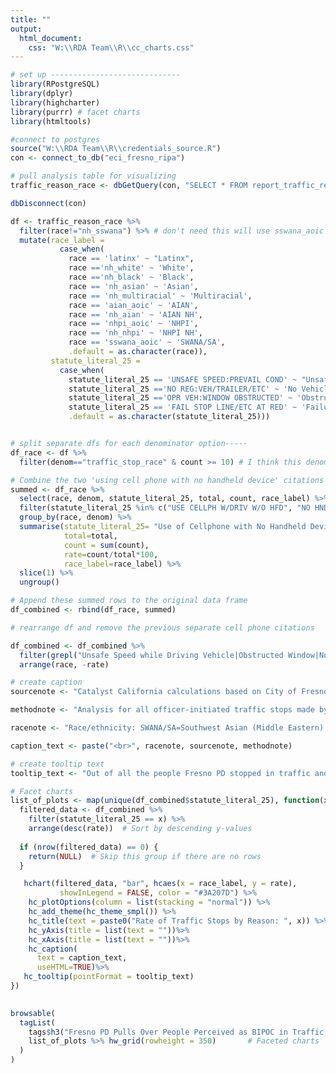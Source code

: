 ```yaml
---
title: ""
output:
  html_document:
    css: "W:\\RDA Team\\R\\cc_charts.css"
---
```

<!-- link to Google Font -->
<link href="https://fonts.googleapis.com/css2?family=Inter:wght@100;200;300;400;500;600;700;800;900&display=swap" rel="stylesheet">

```r

# set up -----------------------------
library(RPostgreSQL)
library(dplyr)
library(highcharter)
library(purrr) # facet charts
library(htmltools)

#connect to postgres
source("W:\\RDA Team\\R\\credentials_source.R")
con <- connect_to_db("eci_fresno_ripa")

# pull analysis table for visualizing
traffic_reason_race <- dbGetQuery(con, "SELECT * FROM report_traffic_reason_race")

dbDisconnect(con)
```

```r
df <- traffic_reason_race %>%
  filter(race!="nh_sswana") %>% # don't need this will use sswana_aoic which is the same
  mutate(race_label = 
           case_when(
             race == 'latinx' ~ "Latinx",
             race =='nh_white' ~ 'White',
             race =='nh_black' ~ 'Black',
             race == 'nh_asian' ~ 'Asian',
             race == 'nh_multiracial' ~ 'Multiracial',
             race == 'aian_aoic' ~ 'AIAN',
             race == 'nh_aian' ~ 'AIAN NH',
             race == 'nhpi_aoic' ~ 'NHPI',
             race == 'nh_nhpi' ~ 'NHPI NH',
             race == 'sswana_aoic' ~ 'SWANA/SA',
             .default = as.character(race)),
         statute_literal_25 = 
           case_when(
             statute_literal_25 == 'UNSAFE SPEED:PREVAIL COND' ~ "Unsafe Speed while Driving Vehicle",
             statute_literal_25 =='NO REG:VEH/TRAILER/ETC' ~ 'No Vehicle Registration',
             statute_literal_25 =='OPR VEH:WINDOW OBSTRUCTED' ~ 'Obstructed Window',
             statute_literal_25 == 'FAIL STOP LINE/ETC AT RED' ~ 'Failure to Stop at Red Light',
             .default = as.character(statute_literal_25)))


# split separate dfs for each denominator option-----
df_race <- df %>%
  filter(denom=="traffic_stop_race" & count >= 10) # I think this denominator is the best one for visualizing

# Combine the two 'using cell phone with no handheld device' citations into one -----
summed <- df_race %>%
  select(race, denom, statute_literal_25, total, count, race_label) %>%
  filter(statute_literal_25 %in% c("USE CELLPH W/DRIV W/O HFD", "NO HND HLD DEVICE W/DRIVE")) %>%
  group_by(race, denom) %>%
  summarise(statute_literal_25= "Use of Cellphone with No Handheld Device",
            total=total,
            count = sum(count),
            rate=count/total*100,
            race_label=race_label) %>%
  slice(1) %>%
  ungroup()

# Append these summed rows to the original data frame
df_combined <- rbind(df_race, summed)

# rearrange df and remove the previous separate cell phone citations

df_combined <- df_combined %>%
  filter(grepl("Unsafe Speed while Driving Vehicle|Obstructed Window|No Vehicle Registration", statute_literal_25)) %>%
  arrange(race, -rate)

```

```r
# create caption 
sourcenote <- "Catalyst California calculations based on City of Fresno's Police Stop Data (2022), catalystcalifornia.org, 2024."

methodnote <- "Analysis for all officer-initiated traffic stops made by officers in 2022. Less than 10 people Fresno PD perceived as NHPI or AIAN were stopped in an officer-initiated traffic stop in 2022. For data masking purposes the data for these groups is suppressed from this chart."

racenote <- "Race/ethnicity: SWANA/SA=Southwest Asian (Middle Eastern) or North African, or South Asian."

caption_text <- paste("<br>", racenote, sourcenote, methodnote)

# create tooltip text
tooltip_text <- "Out of all the people Fresno PD stopped in traffic and perceived as <b>{point.race_label}</b>, <b>{point.rate:.1f}%</b> of those people were stopped for the reason of <b>{point.statute_literal_25}</b>, or a total of <b>{point.count:.1f}</b> people."

```

```r
# Facet charts
list_of_plots <- map(unique(df_combined$statute_literal_25), function(x) {
  filtered_data <- df_combined %>%
    filter(statute_literal_25 == x) %>%
    arrange(desc(rate))  # Sort by descending y-values
  
  if (nrow(filtered_data) == 0) {
    return(NULL)  # Skip this group if there are no rows
  }

   hchart(filtered_data, "bar", hcaes(x = race_label, y = rate),
           showInLegend = FALSE, color = "#3A207D") %>% 
    hc_plotOptions(column = list(stacking = "normal")) %>% 
    hc_add_theme(hc_theme_smpl()) %>% 
    hc_title(text = paste0("Rate of Traffic Stops by Reason: ", x)) %>% 
    hc_yAxis(title = list(text = ""))%>%
    hc_xAxis(title = list(text = ""))%>%
    hc_caption(
      text = caption_text,
      useHTML=TRUE)%>%
   hc_tooltip(pointFormat = tooltip_text)
})

  
browsable(
  tagList(
    tags$h3("Fresno PD Pulls Over People Perceived as BIPOC in Traffic Stops for Reasons Not Related to Safety at Higher Rates than People Perceived as White"), # Main title
    list_of_plots %>% hw_grid(rowheight = 350)       # Faceted charts
  )
)

```

<script>
  widg = document.getElementsByClassName('html-widget'); //find widgets
  for (let i = 0; i < widg.length; i++) { //loop through
    document.getElementsByClassName('highchart')[i].style.width = '100%'; //adjust width
    document.getElementsByClassName('highchart')[i].style.height = '100%'; //adjust height
  }
</script>